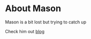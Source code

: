 # About Mason

Mason is a bit lost but trying to catch up

Check him out [blog](https://mason-roberts.com)
